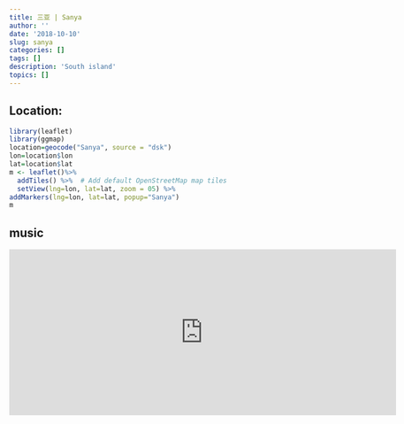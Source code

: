 ```yaml
---
title: 三亚 | Sanya
author: ''
date: '2018-10-10'
slug: sanya
categories: []
tags: []
description: 'South island'
topics: []
---
```


## Location:
```r
library(leaflet)
library(ggmap)
location=geocode("Sanya", source = "dsk")
lon=location$lon
lat=location$lat
m <- leaflet()%>%
  addTiles() %>%  # Add default OpenStreetMap map tiles
  setView(lng=lon, lat=lat, zoom = 05) %>%
addMarkers(lng=lon, lat=lat, popup="Sanya")
m

```


## music
<iframe frameborder="no" border="0" marginwidth="0" marginheight="0"  width=700 height=300 src="https://www.xiami.com/play?ids=/song/playlist/id/2104114316/type/1#loaded&auto=1"></iframe>


